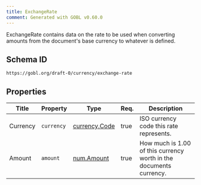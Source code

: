 ```yaml
---
title: ExchangeRate
comment: Generated with GOBL v0.60.0
---
```


ExchangeRate contains data on the rate to be used when converting amounts from the document's base currency to whatever is defined.

## Schema ID

`https://gobl.org/draft-0/currency/exchange-rate`

## Properties

| Title    | Property   | Type                                    | Req. | Description                                                        |
|----------|------------|-----------------------------------------|------|--------------------------------------------------------------------|
| Currency | `currency` | [currency.Code](/draft-0/currency/code) | true | ISO currency code this rate represents.                            |
| Amount   | `amount`   | [num.Amount](/draft-0/num/amount)       | true | How much is 1.00 of this currency worth in the documents currency. |

